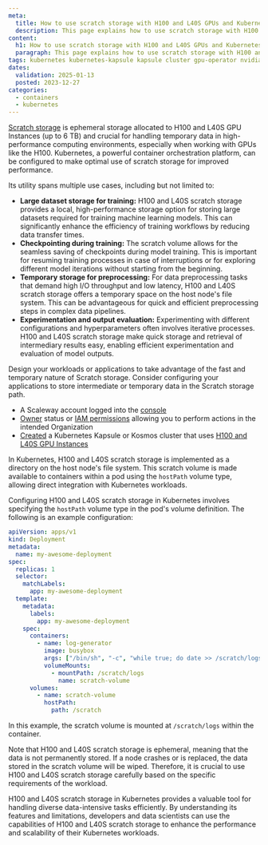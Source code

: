 ```yaml
---
meta:
  title: How to use scratch storage with H100 and L40S GPUs and Kubernetes Kapsule
  description: This page explains how to use scratch storage with H100 and L40S GPUs and Kubernetes Kapsule
content:
  h1: How to use scratch storage with H100 and L40S GPUs and Kubernetes Kapsule
  paragraph: This page explains how to use scratch storage with H100 and L40S GPUs and Kubernetes Kapsule
tags: kubernetes kubernetes-kapsule kapsule cluster gpu-operator nvidia gpu scratch h100
dates:
  validation: 2025-01-13
  posted: 2023-12-27
categories:
  - containers
  - kubernetes
---
```


[Scratch storage](/gpu/concepts/#scratch-storage) is ephemeral storage allocated to H100 and L40S GPU Instances (up to 6 TB) and crucial for handling temporary data in high-performance computing environments, especially when working with GPUs like the H100. Kubernetes, a powerful container orchestration platform, can be configured to make optimal use of scratch storage for improved performance.

Its utility spans multiple use cases, including but not limited to:

- **Large dataset storage for training:** H100 and L40S scratch storage provides a local, high-performance storage option for storing large datasets required for training machine learning models. This can significantly enhance the efficiency of training workflows by reducing data transfer times.
- **Checkpointing during training:** The scratch volume allows for the seamless saving of checkpoints during model training. This is important for resuming training processes in case of interruptions or for exploring different model iterations without starting from the beginning.
- **Temporary storage for preprocessing:** For data preprocessing tasks that demand high I/O throughput and low latency, H100 and L40S scratch storage offers a temporary space on the host node's file system. This can be advantageous for quick and efficient preprocessing steps in complex data pipelines.
- **Experimentation and output evaluation:** Experimenting with different configurations and hyperparameters often involves iterative processes. H100 and L40S scratch storage make quick storage and retrieval of intermediary results easy, enabling efficient experimentation and evaluation of model outputs.

Design your workloads or applications to take advantage of the fast and temporary nature of Scratch storage. Consider configuring your applications to store intermediate or temporary data in the Scratch storage path.

<Macro id="requirements" />

- A Scaleway account logged into the [console](https://console.scaleway.com)
- [Owner](/iam/concepts/#owner) status or [IAM permissions](/iam/concepts/#permission) allowing you to perform actions in the intended Organization
- [Created](/kubernetes/how-to/create-cluster/) a Kubernetes Kapsule or Kosmos cluster that uses [H100 and L40S GPU Instances](https://www.scaleway.com/en/h100-pcie-try-it-now/)

In Kubernetes, H100 and L40S scratch storage is implemented as a directory on the host node's file system. This scratch volume is made available to containers within a pod using the `hostPath` volume type, allowing direct integration with Kubernetes workloads.

Configuring H100 and L40S scratch storage in Kubernetes involves specifying the `hostPath` volume type in the pod's volume definition. The following is an example configuration:

```yaml
apiVersion: apps/v1
kind: Deployment
metadata:
  name: my-awesome-deployment
spec:
  replicas: 1
  selector:
    matchLabels:
      app: my-awesome-deployment
  template:
    metadata:
      labels:
        app: my-awesome-deployment
    spec:
      containers:
        - name: log-generator
          image: busybox
          args: ["/bin/sh", "-c", "while true; do date >> /scratch/logs/test.log; sleep 10; done"]
          volumeMounts:
            - mountPath: /scratch/logs
              name: scratch-volume
      volumes:
        - name: scratch-volume
          hostPath:
            path: /scratch
```

In this example, the scratch volume is mounted at `/scratch/logs` within the container.

<Message type="important">
   Note that H100 and L40S scratch storage is ephemeral, meaning that the data is not permanently stored. If a node crashes or is replaced, the data stored in the scratch volume will be wiped. Therefore, it is crucial to use H100 and L40S scratch storage carefully based on the specific requirements of the workload.
</Message>

H100 and L40S scratch storage in Kubernetes provides a valuable tool for handling diverse data-intensive tasks efficiently. By understanding its features and limitations, developers and data scientists can use the capabilities of H100 and L40S scratch storage to enhance the performance and scalability of their Kubernetes workloads.